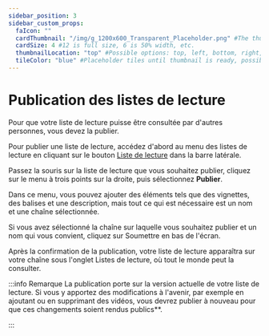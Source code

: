 ```yaml
---
sidebar_position: 3
sidebar_custom_props:
  faIcon: ""
  cardThumbnail: "/img/g_1200x600_Transparent_Placeholder.png" #The thumbnail on the category card.
  cardSize: 4 #12 is full size, 6 is 50% width, etc.
  thumbnailLocation: "top" #Possible options: top, left, bottom, right, none
  tileColor: "blue" #Placeholder tiles until thumbnail is ready, possible options: blue, cream, darkpurple, lightpurple, mauve, orange, pink, none
---
```


# Publication des listes de lecture

Pour que votre liste de lecture puisse être consultée par d'autres personnes, vous devez la publier.

Pour publier une liste de lecture, accédez d'abord au menu des listes de lecture en cliquant sur le bouton <a href="https://odysee.com/$/playlists"><OdyseeIcon type="Playlist"/> Liste de lecture</a> dans la barre latérale.

Passez la souris sur la liste de lecture que vous souhaitez publier, cliquez sur le menu à trois points sur la droite, puis sélectionnez **Publier**.

Dans ce menu, vous pouvez ajouter des éléments tels que des vignettes, des balises et une description, mais tout ce qui est nécessaire est un nom et une chaîne sélectionnée.

Si vous avez sélectionné la chaîne sur laquelle vous souhaitez publier et un nom qui vous convient, cliquez sur <PrimaryOdyseeButton>Soumettre</PrimaryOdyseeButton> en bas de l'écran.

Après la confirmation de la publication, votre liste de lecture apparaîtra sur votre chaîne sous l'onglet Listes de lecture, où tout le monde peut la consulter.

:::info Remarque 
La publication porte sur la version actuelle de votre liste de lecture. Si vous y apportez des modifications à l'avenir, par exemple en ajoutant ou en supprimant des vidéos, vous devrez publier à nouveau pour que ces changements soient rendus publics**.

:::
